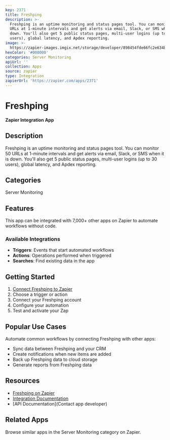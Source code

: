 ```yaml
---
key: 2371
title: Freshping
description: >-
  Freshping is an uptime monitoring and status pages tool. You can monitor 50
  URLs at 1-minute intervals and get alerts via email, Slack, or SMS when it is
  down. You'll also get 5 public status pages, multi-user logins (up to 30
  users), global latency, and Apdex reporting.
image: >-
  https://zapier-images.imgix.net/storage/developer/898454fde66fc2e634b745809aa0cbfe_3.png?auto=format%2Ccompress&ixlib=python-3.0.0&q=50
hexColor: '#000000'
categories: Server Monitoring
apiUrl: ''
collection: Apps
source: zapier
type: Integration
zapierUrl: 'https://zapier.com/apps/2371'
---
```

# Freshping

**Zapier Integration App**

## Description

Freshping is an uptime monitoring and status pages tool. You can monitor 50 URLs at 1-minute intervals and get alerts via email, Slack, or SMS when it is down. You'll also get 5 public status pages, multi-user logins (up to 30 users), global latency, and Apdex reporting.

## Categories

Server Monitoring

## Features

This app can be integrated with 7,000+ other apps on Zapier to automate workflows without code.

### Available Integrations

- **Triggers**: Events that start automated workflows
- **Actions**: Operations performed when triggered
- **Searches**: Find existing data in the app

## Getting Started

1. [Connect Freshping to Zapier](https://zapier.com/apps/2371)
2. Choose a trigger or action
3. Connect your Freshping account
4. Configure your automation
5. Test and activate your Zap

## Popular Use Cases

Automate common workflows by connecting Freshping with other apps:

- Sync data between Freshping and your CRM
- Create notifications when new items are added
- Back up Freshping data to cloud storage
- Generate reports from Freshping data

## Resources

- [Freshping on Zapier](https://zapier.com/apps/2371)
- [Integration Documentation](https://zapier.com/apps/2371/integrations)
- [API Documentation](Contact app developer)

## Related Apps

Browse similar apps in the Server Monitoring category on Zapier.
